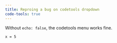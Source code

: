 ```yaml
---
title: Reproing a bug on codetools dropdown
code-tools: true
---
```


Without `echo: false`, the codetools menu works fine.

```ojs
x = 5
```
